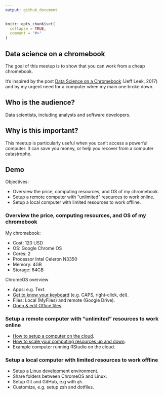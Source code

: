 ```yaml
---
output: github_document
---
```


```r
knitr::opts_chunk$set(
  collapse = TRUE,
  comment = "#>"
)
```

## Data science on a chromebook

The goal of this meetup is to show that you can work from a cheap chromebook.

It's inspired by the post [Data Science on a
Chromebook](https://simplystatistics.org/posts/2017-08-29-data-science-on-a-chromebook/)
(Jeff Leek, 2017) and by my urgent need for a computer when my main one broke
down.

## Who is the audience?

Data scientists, including analysts and software developers.

## Why is this important?

This meetup is particularly useful when you can't access a powerful computer. It
can save you money, or help you recover from a computer catastrophe.

## Demo

Objectives:

* Overview the price, computing resources, and OS of my chromebook.
* Setup a remote computer with "unlimited" resources to work online.
* Setup a local computer with limited resources to work offline.

### Overview the price, computing resources, and OS of my chromebook

My chromebook:

* Cost: 120 USD
* OS: Google Chrome OS
* Cores: 2
* Processor Intel Celeron N3350
* Memory: 4GB
* Storage: 64GB

ChromeOS overview 

* Apps: e.g. Text.
* [Get to know your keyboard](https://partnerdash.google.com/apps/simulator/chromebook#get-to-know-your-keyboard?l=en) (e.g. CAPS, right-click, del).
* Files: Local (MyFiles) and remote (Google Drive).
* [Open & edit Office files](https://partnerdash.google.com/apps/simulator/chromebook#open-and-edit-office-files?l=en).

### Setup a remote computer with "unlimited" resources to work online

* [How to setup a computer on the cloud](https://youtu.be/_pBqBfjTKI4).
* [How to scale your computing resources up and down](https://youtu.be/NF7HPKt55Yk).
* Example computer running RStudio on the cloud.

### Setup a local computer with limited resources to work offline

* Setup a Linux development environment.
* Share folders between ChromeOS and Linux.
* Setup Git and GitHub, e.g with `gh`.
* Customize, e.g. setup zsh and dotfiles.
